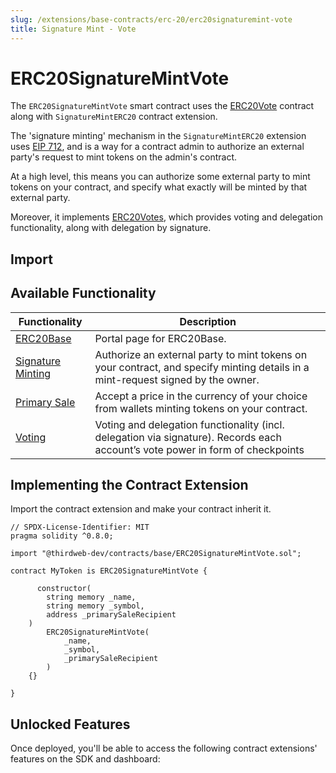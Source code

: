 ```yaml
---
slug: /extensions/base-contracts/erc-20/erc20signaturemint-vote
title: Signature Mint - Vote
---
```



# ERC20SignatureMintVote

The `ERC20SignatureMintVote` smart contract uses the [ERC20Vote](/extensions/base-contracts/erc-20/erc20vote) contract along with `SignatureMintERC20` contract extension.

The 'signature minting' mechanism in the `SignatureMintERC20` extension uses [EIP 712](https://eips.ethereum.org/EIPS/eip-712), and is a way for a contract admin to authorize an external party's request to mint tokens on the admin's contract.

At a high level, this means you can authorize some external party to mint tokens on your contract, and specify what exactly will be minted by that external party.

Moreover, it implements [ERC20Votes](https://github.com/thirdweb-dev/contracts/blob/main/contracts/openzeppelin-presets/token/ERC20/extensions/ERC20Votes.sol), which provides voting and delegation functionality, along with delegation by signature.

<ViewContractCodeButton
  link="https://github.com/thirdweb-dev/contracts/blob/main/contracts/base/ERC20SignatureMintVote.sol"
  name="ERC20SignatureMintVote"
/>

## Import

<ImportSnippet type="base" category="ERC20" name="ERC20SignatureMintVote" />

## Available Functionality

| Functionality                                                                                                                      | Description                                                                                                                     |
| ---------------------------------------------------------------------------------------------------------------------------------- | ------------------------------------------------------------------------------------------------------------------------------- |
| [ERC20Base](/extensions/base-contracts/erc-20/erc20base)                                                                           | Portal page for ERC20Base.                                                                                                      |
| [Signature Minting](/extensions/features/signatureminterc20)                                                                       | Authorize an external party to mint tokens on your contract, and specify minting details in a mint-request signed by the owner. |
| [Primary Sale](/extensions/features/primarysale)                                                                                   | Accept a price in the currency of your choice from wallets minting tokens on your contract.                                     |
| [Voting](https://github.com/thirdweb-dev/contracts/blob/main/contracts/openzeppelin-presets/token/ERC20/extensions/ERC20Votes.sol) | Voting and delegation functionality (incl. delegation via signature). Records each account’s vote power in form of checkpoints  |

## Implementing the Contract Extension

Import the contract extension and make your contract inherit it.

```solidity
// SPDX-License-Identifier: MIT
pragma solidity ^0.8.0;

import "@thirdweb-dev/contracts/base/ERC20SignatureMintVote.sol";

contract MyToken is ERC20SignatureMintVote {

	  constructor(
        string memory _name,
        string memory _symbol,
        address _primarySaleRecipient
    )
        ERC20SignatureMintVote(
            _name,
            _symbol,
            _primarySaleRecipient
        )
    {}

}
```

## Unlocked Features

Once deployed, you'll be able to access the following contract extensions' features on the SDK and dashboard:

<div className="row" style={{ marginBottom: 24, flexWrap: 'wrap' }}>
<div className="col col--6" style={{marginTop:16}} >
  <QuickstartCard
    name="ERC20Vote"
    link="/extensions/base-contracts/erc-20/erc20vote#unlocked-features"
    image="/assets/icons/nft.png"
  />
</div>

<div className="col col--6" style={{ marginTop: 16 }}>
  <QuickstartCard
    name="SignatureMint"
    link="/extensions/features/signatureminterc20#unlocked-features"
    image="/assets/icons/general.png"
  />
</div>

</div>
